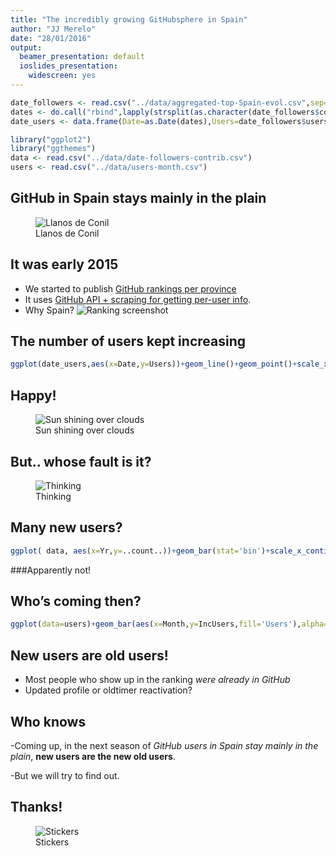 ```yaml
---
title: "The incredibly growing GitHubsphere in Spain"
author: "JJ Merelo"
date: "28/01/2016"
output:
  beamer_presentation: default
  ioslides_presentation:
    widescreen: yes
---
```


```r
date_followers <- read.csv("../data/aggregated-top-Spain-evol.csv",sep=";")
dates <- do.call("rbind",lapply(strsplit(as.character(date_followers$commitdate)," "),"[",1))
date_users <- data.frame(Date=as.Date(dates),Users=date_followers$users)

library("ggplot2")
library("ggthemes")
data <- read.csv("../data/date-followers-contrib.csv")
users <- read.csv("../data/users-month.csv")
```

## GitHub in Spain stays mainly in the plain

![Llanos de Conil](https://farm9.staticflickr.com/8353/8264219867_2c15f6160c_b_d.jpg)

## It was early 2015

- We started to publish [GitHub rankings per province](https://github.com/JJ/top-github-users-data/blob/master/formatted/top-alt-Spain.md)
- It uses [GitHub API + scraping for getting per-user info](https://github.com/JJ/github-city-rankings).
- Why Spain?
![Ranking screenshot](ranking.png)

## The number of users kept increasing

```r
ggplot(date_users,aes(x=Date,y=Users))+geom_line()+geom_point()+scale_x_date()+ theme_tufte()
```

## Happy!

![Sun shining over clouds](https://farm3.staticflickr.com/2144/1710954696_550f4e7163_b_d.jpg)

## But.. whose fault is it?

![Thinking](https://farm2.staticflickr.com/1010/1256124266_cebbfca7f0_b_d.jpg)

## Many new users?

```r
ggplot( data, aes(x=Yr,y=..count..))+geom_bar(stat='bin')+scale_x_continuous(breaks=c(2007:2016))+  theme_tufte()
```

###Apparently not!

## Who's coming then?

```r
ggplot(data=users)+geom_bar(aes(x=Month,y=IncUsers,fill='Users'),alpha=.3,stat='identity')+geom_bar(aes(x=Month,y=NewUsers,fill='New Users'),stat='identity')+theme_tufte()+ theme(axis.text.x = element_text(angle = 90, hjust = 1))
```

## New users are old users!

- Most people who show up in the ranking *were already in GitHub*
- Updated profile or oldtimer reactivation?

## Who knows

-Coming up, in the next season of *GitHub users in Spain stay mainly in the plain*, **new users are the new old users**.

-But we will try to find out.

## Thanks!

![Stickers](https://farm1.staticflickr.com/714/21903810353_e0a2ef5ddc_k_d.jpg)
